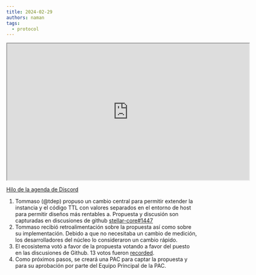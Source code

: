 ```yaml
---
title: 2024-02-29
authors: naman
tags:
  - protocol
---
```


<iframe
  src="https://drive.google.com/file/d/1zKvUx74UqvfmpNvU8BJt5RAqj-XHyBke/preview"
  width="640"
  height="360"
  allow="autoplay"
></iframe>

[Hilo de la agenda de Discord](https://discord.com/channels/897514728459468821/1212118102565855243)

1. Tommaso (@tdep) propuso un cambio central para permitir extender la instancia y el código TTL con valores separados en el entorno de host para permitir diseños más rentables
   a. Propuesta y discusión son capturadas en discusiones de github [stellar-core#1447](https://github.com/stellar/stellar-protocol/discussions/1447)
2. Tommaso recibió retroalimentación sobre la propuesta así como sobre su implementación. Debido a que no necesitaba un cambio de medición, los desarrolladores del núcleo lo consideraron un cambio rápido. 
3. El ecosistema votó a favor de la propuesta votando a favor del puesto en las discusiones de Github. 13 votos fueron [recorded](https://github.com/stellar/stellar-protocol/discussions/).
4. Como próximos pasos, se creará una PAC para captar la propuesta y para su aprobación por parte del Equipo Principal de la PAC.
